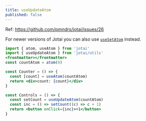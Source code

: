 ```yaml
---
title: useUpdateAtom
published: false
---
```


Ref: https://github.com/pmndrs/jotai/issues/26

For newer versions of Jotai you can also use [`useSetAtom`](/docs/api/core.mdx#use-set-atom) instead.

```jsx
import { atom, useAtom } from 'jotai'
import { useUpdateAtom } from 'jotai/utils'
<frontmatter></frontmatter>
const countAtom = atom(0)

const Counter = () => {
  const [count] = useAtom(countAtom)
  return <div>count: {count}</div>
}

const Controls = () => {
  const setCount = useUpdateAtom(countAtom)
  const inc = () => setCount((c) => c + 1)
  return <button onClick={inc}>+1</button>
}
```

<CodeSandbox id="hsyfr" />
